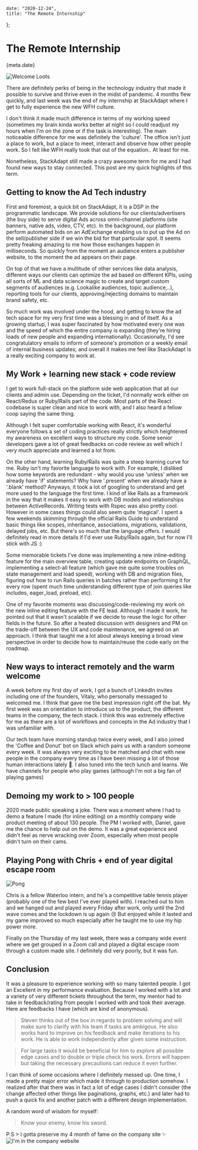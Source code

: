 
    date: "2020-12-24",
    title: "The Remote Internship"
};


# The Remote Internship

<Time>{meta.date}</Time>

![Welcome Loots](/static/blogAssets/the-remote-internship/loot.png)

There are definitely perks of being in the technology industry that made it possible to survive and thrive even in the midst of pandemic. 4 months flew quickly, and last week was the end of my internship at StackAdapt where I get to fully experience the new WFH culture.

I don't think it made much difference in terms of my working speed (sometimes my brain kinda works better at night so I could readjust my hours when I'm on the zone or if the task is interesting).  The main noticeable difference for me was definitely the 'culture'. The office isn't just a place to work, but a place to meet, interact and observe how other people work. So I felt like WFH really took that out of the equation.. At least for me.

Nonetheless, StackAdapt still made a crazy awesome term for me and I had found new ways to stay connected. This post are my quick highlights of this term.

## Getting to know the Ad Tech industry
First and foremost, a quick bit on StackAdapt, it is a DSP in the programmatic landscape. We provide solutions for our clients/advertisers (the buy side) to serve digital Ads across omni-channel platforms (site banners, native ads, video, CTV, etc). In the background, our platform perform automated bids on an AdExchange enabling us to put up the Ad on the sell/publisher side if we win the bid for that particular spot. It seems pretty freaking amazing to me how those exchanges happen in milliseconds. So quickly from the moment an audience enters a publisher website, to the moment the ad appears on their page. 

On top of that we have a multitude of other services like data analysis, different ways our clients can optimize the ad based on different KPIs, using all sorts of ML and data science magic to create and target custom segments of audiences (e.g. Lookalike audiences,  topic audience,..), reporting tools for our clients, approving/rejecting domains to maintain brand safety, etc.

So much work was involved under the hood, and getting to know the ad tech space for my very first time was a blessing in and of itself. As a growing startup, I was super fascinated by how motivated every one was and the speed of which the entire company is expanding (they're hiring loads of new people and expanding internationally). Occasionally, I'd see congratulatory emails to inform of someone's promotion or a weekly email of internal business updates; and overall it makes me feel like StackAdapt is a really exciting company to work at.

## My Work + learning new stack + code review
I get to work full-stack on the platform side web application that all our clients and admin use. Depending on the ticket, I'd normally work either on React/Redux or Ruby/Rails part of the code. Most parts of the React codebase is super clean and nice to work with, and I also heard a fellow coop saying the same thing. 

Although I felt super comfortable working with React, it's wonderful everyone follows a set of coding practices really strictly which heightened my awareness on excellent ways to structure my code. Some senior developers gave a lot of great feedbacks on code review as well which I very much appreciate and learned a lot from.

On the other hand, learning Ruby/Rails was quite a steep learning curve for me. Ruby isn't my favorite language to work with. For example, I disliked how some keywords are redundant - why would you use 'unless' when we already have 'if' statements? Why have '.present' when we already have a '.blank' method? Anyways, it took a lot of googling to understand and get more used to the language the first time. I kind of like Rails as a framework in the way that it makes it easy to work with DB models and relationships between ActiveRecords. Writing tests with Rspec was also pretty cool. However in some cases things could also seem quite 'magical'. I spent a few weekends skimming through the official Rails Guide to understand basic things like scopes, inheritance, associations, migrations, validations, delayed jobs, etc. But there's so much that the language offers. I would definitely read in more details if I'd ever use Ruby/Rails again, but for now I'll stick with JS :)

Some memorable tickets I've done was implementing a new inline-editing feature for the main overview table, creating update endpoints on GraphQL, implementing a select-all feature (which gave me quite some troubles on state management and load speed), working with DB and migration files, figuring out how to run Rails queries in batches rather than performing it for every row (spent much time understanding different type of join queries like includes, eager_load, preload, etc).

One of my favorite moments was discussing/code-reviewing my work on the new inline editing feature with the FE lead. Although I made it work, he pointed out that it wasn't scalable if we decide to reuse the logic for other fields in the future. So after a heated discussion with designers and PM on the trade-off between the UX and code maintenance, we agreed on an approach. I think that taught me a lot about always keeping a broad view perspective in order to decide how to maintain/reuse the code early on the roadmap.

## New ways to interact remotely and the warm welcome
A week before my first day of work, I got a bunch of LinkedIn invites including one of the founders, Vitaly, who personally messaged to welcomed me. I think that gave me the best impression right off the bat. My first week was an orientation to introduce us to the product, the different teams in the company, the tech stack. I think this was extremely effective for me as there are a lot of workflows and concepts in the Ad industry that I was unfamiliar with.

Our tech team have morning standup twice every week, and I also joined the 'Coffee and Donut' bot on Slack which pairs us with a random someone every week. It was always very exciting to be matched and chat with new people in the company every time as I have been missing a lot of those human interactions lately 🤧. I also tuned into the tech lunch and learns. We have channels for people who play games (although I'm not a big fan of playing games)

## Demoing my work to > 100 people
2020 made public speaking a joke. There was a moment where I had to demo a feature I made (for inline editing) on a monthly company wide product meeting of about 130 people. The PM I worked with, Daniel, gave me the chance to help out on the demo. It was a great experience and didn't feel as nerve wracking over Zoom, especially when most people didn't turn on their cams.

## Playing Pong with Chris + end of year digital escape room
![Pong](/static/blogAssets/the-remote-internship/pong.png)

Chris is a fellow Waterloo intern, and he's a competitive table tennis player (probably one of the few best I've ever played with). I reached out to him and we hanged out and played every Friday after work, only until the 2nd wave comes and the lockdown is up again 😢 But enjoyed while it lasted and my game improved so much especially after he taught me to use my hip power more.

Finally on the Thursday of my last week, there was a company wide event where we get grouped in a Zoom call and played a digital escape room through a custom made site. I definitely did very poorly, but it was fun.

## Conclusion
It was a pleasure to experience working with so many talented people. I got an Excellent in my performance evaluation. Because I worked with a lot and a variety of very different tickets throughout the term, my mentor had to take in feedback/rating from people I worked with and took their average. Here are feedbacks I have (which are kind of anonymous).

> Steven thinks out of the box in regards to problem solving and will make sure to clarify with his team if tasks are ambigous. He also works hard to improve on his feedback and make iterations to his work. He is able to work independently after given some instruction. 

> For large tasks it would be beneficial for him to explore all possible edge cases and to double or triple check his work. Errors will happen but taking the necessary precautions can reduce it even further.

I can think of some occasions where I definitely messed up. One time, I made a pretty major error which made it through to production somehow. I realized after that there was in fact a lot of edge cases I didn't consider (the change affected other things like paginations, graphs, etc.) and later had to push a quick fix and another patch with a different design implementation.

A random word of wisdom for myself: 
> Know your enemy, know his sword.

P.S > I gotta preserve my 4 month of fame on the company site ✨
![I'm in the company website](/static/blogAssets/the-remote-internship/companyPic.gif)